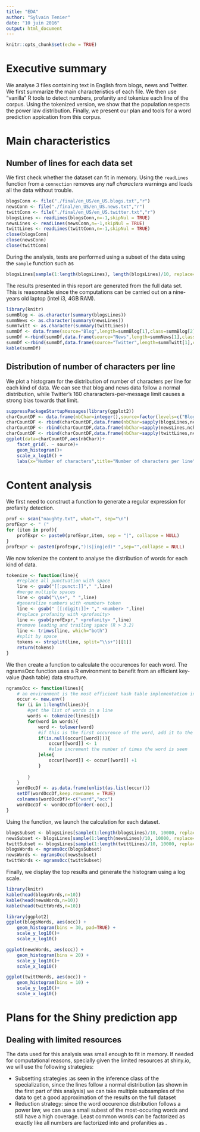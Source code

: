 ```yaml
---
title: "EDA"
author: "Sylvain Tenier"
date: "10 juin 2016"
output: html_document
---
```


```r
knitr::opts_chunk$set(echo = TRUE)
```

# Executive summary

We analyse 3 files containing text in English from blogs, news and Twitter. We first summarize the main characteristics of each file. We then use "vanilla" R tools to detect numbers, profanity and tokenize each line of the corpus. Using the tokenized version, we show that the population respects the power law distribution. Finally, we present our plan and tools for a word prediction appication from this corpus.

# Main characteristics

## Number of lines for each data set

We first check whether the dataset can fit in memory. Using the `readLines` function from a `connection` removes any *null characters* warnings and loads all the data without trouble.

```r
blogsConn <- file("./final/en_US/en_US.blogs.txt","r")
newsConn <- file("./final/en_US/en_US.news.txt","r")
twittConn <- file("./final/en_US/en_US.twitter.txt","r")
blogsLines <- readLines(blogsConn,n=-1,skipNul = TRUE)
newsLines <- readLines(newsConn,n=-1,skipNul = TRUE)
twittLines <- readLines(twittConn,n=-1,skipNul = TRUE)
close(blogsConn)
close(newsConn)
close(twittConn)
```

During the analysis, tests are performed using a subset of the data using the `sample` function such as
```r
blogsLines[sample(1:length(blogsLines), length(blogsLines)/10, replace=FALSE)]
```
The results presented in this report are generated from the full data set. This is reasonnable since the computations can be carried out on a nine-years old laptop (intel i3, 4GB RAM).

```r
library(knitr)
summBlog <- as.character(summary(blogsLines))
summNews <- as.character(summary(newsLines))
summTwitt <- as.character(summary(twittLines))
summDf <- data.frame(source="Blog",length=summBlog[1],class=summBlog[2])
summDf <-rbind(summDf,data.frame(source="News",length=summNews[1],class=summNews[2]))
summDf <-rbind(summDf,data.frame(source="Twitter",length=summTwitt[1],class=summTwitt[2]))
kable(summDf)
```

## Distribution of number of characters per line

We plot a histogram for the distribution of number of characters per line for each kind of data. We can see that blog and news data follow a normal distribution, while Twitter's 160 chararacters-per-message limit causes a strong bias towards that limit.

```r
suppressPackageStartupMessages(library(ggplot2))
charCountDF <- data.frame(nbChar=integer(),source=factor(levels=c("Blog","News","Twitter")))
charCountDF <- rbind(charCountDF,data.frame(nbChar=sapply(blogsLines,nchar),source="Blog"))
charCountDF <- rbind(charCountDF,data.frame(nbChar=sapply(newsLines,nchar),source="News"))
charCountDF <- rbind(charCountDF,data.frame(nbChar=sapply(twittLines,nchar),source="Twitter"))
ggplot(data=charCountDF,aes(nbChar))+
    facet_grid(. ~ source)+
    geom_histogram()+
    scale_x_log10() +
    labs(x="Number of characters",title="Number of characters per line")
```

# Content analysis

We first need to construct a function to generate a regular expression for profanity detection.

```r
prof <- scan("naughty.txt", what="", sep="\n")
profExpr <- " ("
for (item in prof){
    profExpr <- paste0(profExpr,item, sep = "|", collapse = NULL)
}
profExpr <- paste0(profExpr,")(s|ing|ed)* ",sep="",collapse = NULL)
```

We now tokenize the content to analyse the distribution of words for each kind of data.

```r
tokenize <- function(line){
    #replace all punctuation with space
    line <- gsub("[[:punct:]]"," ",line)
    #merge multiple spaces
    line <- gsub("\\s+", " ",line)
    #generalize numbers with <number> token
    line <- gsub(" [[:digit:]]+ "," <number> ",line)
    #replace profanity with <profanity>
    line <- gsub(profExpr," <profanity> ",line)
    #remove leading and trailing space (R > 3.2)
    line <- trimws(line, which="both")
    #split by space
    tokens <- strsplit(line, split="\\s+")[[1]]
    return(tokens)
}
```

We then create a function to calculate the occurences for each word. The ngramsOcc function uses a R environment to benefit from an efficient key-value (hash table) data structure.

```r
ngramsOcc <- function(lines){
    # an environment is the most efficient hash table implementation in R
    occur <- new.env()
    for (i in 1:length(lines)){
        #get the list of words in a line
        words <- tokenize(lines[i])
        for(word in words){
            word <- tolower(word)
            #if this is the first occurence of the word, add it to the environment
            if(is.null(occur[[word]])){
                occur[[word]] <- 1
                #else increment the number of times the word is seen
            }else{
                occur[[word]] <- occur[[word]] +1
            }
            
        }
    }
    wordOccDf <- as.data.frame(unlist(as.list(occur)))
    setDT(wordOccDf,keep.rownames = TRUE)
    colnames(wordOccDf)<-c("word","occ")
    wordOccDf <- wordOccDf[order(-occ),]
}
```

Using the function, we launch the calculation for each dataset. 

```r
blogsSubset <- blogsLines[sample(1:length(blogsLines)/10, 10000, replace=FALSE)]
newsSubset <- blogsLines[sample(1:length(newsLines)/10, 10000, replace=FALSE)]
twittSubset <- blogsLines[sample(1:length(twittLines)/10, 10000, replace=FALSE)]
blogsWords <- ngramsOcc(blogsSubset)
newsWords <- ngramsOcc(newsSubset)
twittWords <- ngramsOcc(twittSubset)
```

Finally, we display the top results and generate the histogram using a log scale. 

```r
library(knitr)
kable(head(blogsWords,n=10))
kable(head(newsWords,n=10))
kable(head(twittWords,n=10))
```

```r
library(ggplot2)
ggplot(blogsWords, aes(occ)) +
    geom_histogram(bins = 30, pad=TRUE) + 
    scale_y_log10()+
    scale_x_log10()

ggplot(newsWords, aes(occ)) +
    geom_histogram(bins = 20) + 
    scale_y_log10()+
    scale_x_log10()

ggplot(twittWords, aes(occ)) +
    geom_histogram(bins = 10) + 
    scale_y_log10()+
    scale_x_log10()
```


# Plans for the Shiny prediction app

## Dealing with limited resources

The data used for this analysis was small enough to fit in memory. If needed for computational reasons, specially given the limited resources at shiny.io, we will use the following strategies:

- Subsetting strategies :as seen in the inference class of the specialization, since the lines follow a normal distribution (as shown in the first part of this analysis) we can take multiple subsamples of the data to get a good approximation of the results on the full dataset
- Reduction strategy: since the word occurence distribution follows a power law, we can use a small subest of the most-occuring words and still have a high coverage. Least common words can be factorized as <rare> exactly like all numbers are factorized into <number> and profanities as <profanity>.


